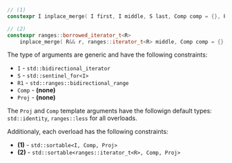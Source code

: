 ```cpp
// (1)
constexpr I inplace_merge( I first, I middle, S last, Comp comp = {}, Proj proj = {} );

// (2)
constexpr ranges::borrowed_iterator_t<R>
    inplace_merge( R&& r, ranges::iterator_t<R> middle, Comp comp = {}, Proj proj = {} );
```

The type of arguments are generic and have the following constraints:
- `I` - `std::bidirectional_iterator`
- `S` - `std::sentinel_for<I>`
- `R1` - `std::ranges::bidirectional_range`
- `Comp` - **(none)**
- `Proj` - **(none)**

The `Proj` and `Comp` template arguments have the followign default types: `std::identity`, `ranges::less` for all overloads.

Additionaly, each overload has the following constraints:
  - **(1)** - `std::sortable<I, Comp, Proj>`
  - **(2)** - `std::sortable<ranges::iterator_t<R>, Comp, Proj>`
